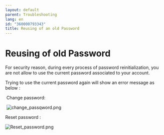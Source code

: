```yaml
---
layout: default
parent: Troubleshooting
lang: en
id: "360000793343"
title: Reusing of an old Password
---
```

Reusing of old Password
=======================

For security reason, during every process of password reinitialization, you are not allow to use the current password associated to your account.

Trying to use the current password again will show an error message as below : 

 Change password: 

 ![change_passqword.png](@assets/attachments/change_passqword.png)

Reset password : 

![Reset_password.png](@assets/attachments/Reset_password.png)


